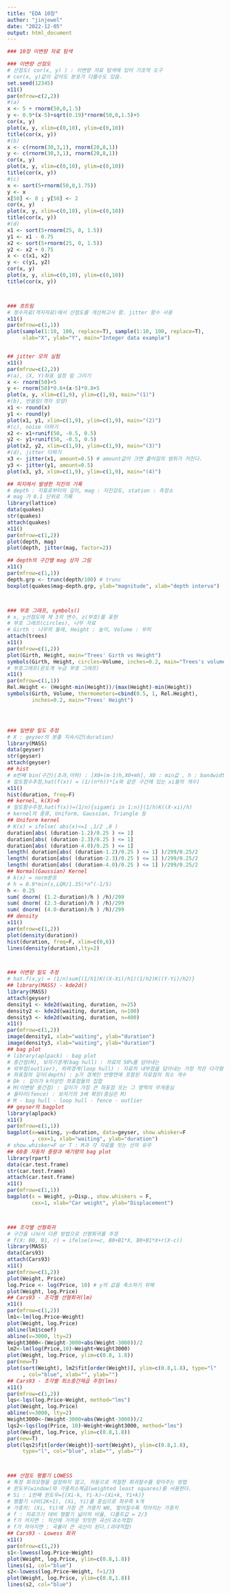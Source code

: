---
title: "EDA 10장"
author: "jinjewel"
date: "2022-12-05"
output: html_document
---


```{r cars}
### 10장 이변량 자료 탐색

### 이변량 산점도
# 산점도( cor(x, y) ) : 이변량 자료 탐색에 있어 기초적 도구
# cor(x, y)값이 같아도 분포가 다를수도 있음.
set.seed(12345)
x11()
par(mfrow=c(2,2))
#(a)
x <- 5 + rnorm(50,0,1.5)
y <- 0.9*(x-5)+sqrt(0.19)*rnorm(50,0,1.5)+5
cor(x, y)
plot(x, y, xlim=c(0,10), ylim=c(0,10))
title(cor(x, y))
#(b)
x <- c(rnorm(30,3,1), rnorm(20,8,1)) 
y <- c(rnorm(30,3,1), rnorm(20,8,1))
cor(x, y)
plot(x, y, xlim=c(0,10), ylim=c(0,10))
title(cor(x, y))
#(c)
x <- sort(5+rnorm(50,0,1.75))
y <- x
x[50] <- 8 ; y[50] <- 2
cor(x, y)
plot(x, y, xlim=c(0,10), ylim=c(0,10))
title(cor(x, y))
#(d)
x1 <- sort(5+rnorm(25, 0, 1.5))
y1 <- x1 - 0.75
x2 <- sort(5+rnorm(25, 0, 1.5))
y2 <- x2 + 0.75
x <- c(x1, x2)
y <- c(y1, y2)
cor(x, y)
plot(x, y, xlim=c(0,10), ylim=c(0,10))
title(cor(x, y))



### 흐트림
# 정수자료(격자자료)에서 산점도를 개선하고사 함. jitter 함수 사용
x11()
par(mfrow=c(1,1))
plot(sample(1:10, 100, replace=T), sample(1:10, 100, replace=T), 
     xlab="X", ylab="Y", main="Integer data example")


## jitter 모의 실험
x11()
par(mfrow=c(2,2))
#(a), (X, Y)좌표 설정 밑 그리기
x <- rnorm(50)+5
y <- rnorm(50)*0.6+(x-5)*0.8+5
plot(x, y, xlim=c(1,9), ylim=c(1,9), main="(1)")
#(b), 반올림(격자 모양)
x1 <- round(x)
y1 <- round(y)
plot(x1, y1, xlim=c(1,9), ylim=c(1,9), main="(2)")
#(c), noise 더하기
x2 <- x1+runif(50, -0.5, 0.5)
y2 <- y1+runif(50, -0.5, 0.5)
plot(x2, y2, xlim=c(1,9), ylim=c(1,9), main="(3)")
#(d), jitter 더하기
x3 <- jitter(x1, amount=0.5) # amount값이 크면 흩어짐의 범위가 커진다.
y3 <- jitter(y1, amount=0.5)
plot(x3, y3, xlim=c(1,9), ylim=c(1,9), main="(4)")

## 피지에서 발생한 지진의 기록
# depth : 지표로부터의 깊이, mag : 지진강도, station : 측정소
# mag 가 0.1 단위로 기록
library(lattice)
data(quakes)
str(quakes)
attach(quakes)
x11()
par(mfrow=c(1,2))
plot(depth, mag)
plot(depth, jitter(mag, factor=2))

## depth의 구간별 mag 상자 그림
x11()
par(mfrow=c(1,1))
depth.grp <- trunc(depth/100) # trunc
boxplot(quakes$mag~depth.grp, ylab="magnitude", xlab="depth interva")



### 부호 그래프, symbols()
# x, y산점도에 제 3의 변수, z(부호)를 표현
# 부호 그래프(circles), 나무 자료
# Girth : 나무의 둘레, Height : 높이, Volume : 부피
attach(trees)
x11()
par(mfrow=c(1,2))
plot(Girth, Height, main="Trees' Girth vs Height")
symbols(Girth, Height, circles=Volume, inches=0.2, main="Trees's volume")
# 부호그래프(온도계 누금 부호 그래프)
x11()
par(mfrow=c(1,1))
Rel.Height <- (Height-min(Height))/(max(Height)-min(Height))
symbols(Girth, Volume, thermometers=cbind(0.5, 1, Rel.Height),
        inches=0.2, main="Trees' Height")




### 일변량 밀도 추정
# X : geyser의 분출 지속시간(duration)
library(MASS)
data(geyser)
str(geyser)
attach(geyser)
## hist 
# m번째 bin(구간)(초과,이하) : [X0+(m-1)h,X0+mh], X0 : min값 , h : bandwidth
# 밀도함수추정,hat(f(x)) = (1/(n*h))*[x와 같은 구간에 있는 xi들의 개수] 
x11()
hist(duration, freq=F)
## kernel, k(X)>0
# 밀도함수추정,hat(f(x))=(1/n){sigam(i in 1:n)}(1/h)K((X-xi)/h) 
# kernel의 종류, Uniform, Gaussian, Triangle 등
## Uniform kernel
# K(x) = ifelse( abs(x)<=1 ,1/2 ,0 )
duration[abs( (duration-1.2)/0.25 ) <= 1]
duration[abs( (duration-2.3)/0.25 ) <= 1]
duration[abs( (duration-4.0)/0.25 ) <= 1]
length( duration[abs( (duration-1.2)/0.25 ) <= 1] )/299/0.25/2
length( duration[abs( (duration-2.3)/0.25 ) <= 1] )/299/0.25/2
length( duration[abs( (duration-4.0)/0.25 ) <= 1] )/299/0.25/2
## Normal(Gaussian) Kernel
# k(x) = norm분포
# h = 0.9*min(s,LQR/1.35)*n^(-1/5)
h <- 0.25
sum( dnorm( (1.2-duration)/h ) /h)/299
sum( dnorm( (2.3-duration)/h ) /h)/299
sum( dnorm( (4.0-duration)/h ) /h)/299
## density
x11()
par(mfrow=c(1,2))
plot(density(duration))
hist(duration, freq=F, xlim=c(0,6))
lines(density(duration),lty=2)



### 이변량 밀도 추정
# hat.f(x,y) = (1/n)sum{(1/h1)K((X-Xi)/h1)(1/h2)K((Y-Yi)/h2)}
## library(MASS) - kde2d()
library(MASS)
attach(geyser)
density1 <- kde2d(waiting, duration, n=25)
density2 <- kde2d(waiting, duration, n=100)
density3 <- kde2d(waiting, duration, n=400)
x11()
par(mfrow=c(1,2))
image(density1, xlab="waiting", ylab="duration")
image(density3, xlab="waiting", ylab="duration")
## bag plot
# library(aplpack) - bag plot
# 중간점(M), 보자기경계(bag hull) : 자료의 50%를 담아내는
# 외부점(outlier), 외곽경계(loop hull) : 자료의 내부점을 담아내는 가장 작은 다각형
# 좌표점의 깊이(depth) : p가 경계인 반평면에 포함된 자료점의 최소 개수
# Dk : 깊이가 k이상인 좌표점들의 집합
# M(이변량 중간점) : 깊이가 가장 큰 좌표점 또는 그 영역의 무게중심
# 울타리(fence) : 보자기의 3배 확장(중심은 M)
# M - bag hull - loop hull - fence - outlier
## geyser의 bagplot
library(aplpack)
x11()
par(mfrow=c(1,1))
bagplot(x=waiting, y=duration, data=geyser, show.whisker=F
        , cex=1, xlab="waiting", ylab="duration")
# show.whisker=F or T : M과 각 자료를 잇는 선의 유무 
## 60종 자동차 중량과 배기량의 bag plot
library(rpart)
data(car.test.frame)
str(car.test.frame)
attach(car.test.frame)
x11()
par(mfrow=c(1,1))
bagplot(x = Weight, y=Disp., show.whiskers = F, 
        cex=1, xlab="Car weight", ylab="Displacement")



### 조각별 선형회귀
# 구간을 나눠서 다른 방법으로 선형회귀를 추정
# f(X: B0, B1, r) = ifelse(x<=c, B0+B1*X, B0+B1*X+r(X-c))
library(MASS)
data(Cars93)
attach(Cars93)
x11()
par(mfrow=c(1,2))
plot(Weight, Price)
log.Price <- log(Price, 10) # y의 값을 축소하기 위해
plot(Weight, log.Price)
## Cars93 - 조각별 선형회귀(lm)
x11()
par(mfrow=c(1,2))
lm1<-lm(log.Price~Weight)
plot(Weight, log.Price)
abline(lm1$coef)
abline(v=3000, lty=2)
Weight3000<-(Weight-3000+abs(Weight-3000))/2
lm2<-lm(log(Price,10)~Weight+Weight3000)
plot(Weight, log.Price, ylim=c(0.8, 1.8))
par(new=T)
plot(sort(Weight), lm2$fit[order(Weight)], ylim=c(0.8,1.8), type="l"
     , col="blue", xlab="", ylab="")
## Cars93 - 조각별 최소중간제곱 추정(lms)
x11()
par(mfrow=c(1,2))
lqs<-lqs(log.Price~Weight, method="lms")
plot(Weight, log.Price)
abline(v=3000, lty=2)
Weight3000<-(Weight-3000+abs(Weight-3000))/2
lqs2<-lqs(log(Price, 10)~Weight+Weight3000, method="lms")
plot(Weight, log.Price, ylim=c(0.8,1.8))
par(new=T)
plot(lqs2$fit[order(Weight)]~sort(Weight), ylim=c(0.8,1.8),
     type="l", col="blue", xlab="", ylab="")



### 산점도 평활기 LOWESS
# 특정 회귀모형을 설정하지 않고, 자동으로 적절한 회귀함수를 찾아주는 방법
# 윈도우(window)와 가중최소제곱(weighted least squares)를 사용한다.
# Si : i번째 윈도우={(Xi-k, Yi-k)~(Xi+k, Yi+k)}
# 평활기 너비(2K+1), (Xi, Yi)를 중심으로 좌우측 k개 
# 가중치: (Xi, Yi)에 가장 큰 가중치 W0, 멀어질수록 작아지는 가중치
# f : 자료크기 대비 평활기 넓이의 비율, 디폴트값 = 2/3
# f가 커지면 : 직선에 가까운 밋밋한 곡선(과소적합)
# f가 작아지면 : 곡률이 큰 곡선이 된다.(과대적합)
## Cars93 - Lowess 회귀
x11()
par(mfrow=c(1,2))
s1<-lowess(log.Price~Weight)
plot(Weight, log.Price, ylim=c(0.8,1.8))
lines(s1, col="blue")
s2<-lowess(log.Price~Weight, f=1/3)
plot(Weight, log.Price, ylim=c(0.8,1.8))
lines(s2, col="blue")




```

